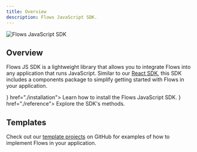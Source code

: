 ```yaml
---
title: Overview
description: Flows JavaScript SDK.
---
```



![Flows JavaScript SDK](/sdk/javascript.png)

## Overview

Flows JS SDK is a lightweight library that allows you to integrate Flows into any application that runs JavaScript. Similar to our [React SDK](/react/overview), this SDK includes a components package to simplify getting started with Flows in your application.

<Cards>
  <Card title="Installation" icon={<Hat16 />} href="./installation">
    Learn how to install the Flows JavaScript SDK.
  </Card>
  <Card title="Reference" icon={<Code16 />} href="./reference">
    Explore the SDK's methods.
  </Card>
</Cards>

## Templates

Check out our [template projects](https://github.com/RBND-studio/flows-sdk/tree/main/examples) on GitHub for
examples of how to implement Flows in your application.
